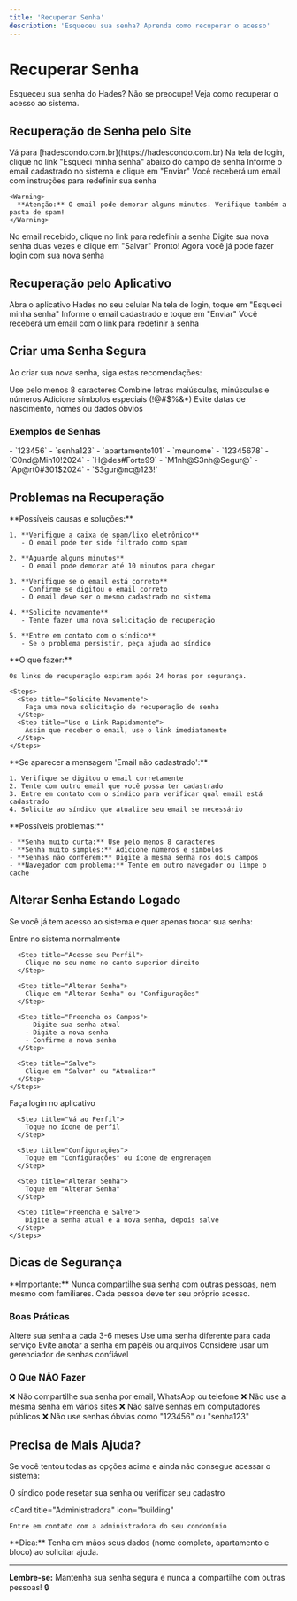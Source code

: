 ```yaml
---
title: 'Recuperar Senha'
description: 'Esqueceu sua senha? Aprenda como recuperar o acesso'
---
```


# Recuperar Senha

Esqueceu sua senha do Hades? Não se preocupe! Veja como recuperar o acesso ao sistema.

## Recuperação de Senha pelo Site

<Steps>
  <Step title="Acesse a Página de Login">
    Vá para [hadescondo.com.br](https://hadescondo.com.br)
  </Step>
  
  <Step title="Clique em 'Esqueci minha senha'">
    Na tela de login, clique no link "Esqueci minha senha" abaixo do campo de senha
  </Step>
  
  <Step title="Digite seu Email">
    Informe o email cadastrado no sistema e clique em "Enviar"
  </Step>
  
  <Step title="Verifique seu Email">
    Você receberá um email com instruções para redefinir sua senha
    
    <Warning>
      **Atenção:** O email pode demorar alguns minutos. Verifique também a pasta de spam!
    </Warning>
  </Step>
  
  <Step title="Clique no Link">
    No email recebido, clique no link para redefinir a senha
  </Step>
  
  <Step title="Crie Nova Senha">
    Digite sua nova senha duas vezes e clique em "Salvar"
  </Step>
  
  <Step title="Faça Login">
    Pronto! Agora você já pode fazer login com sua nova senha
  </Step>
</Steps>

## Recuperação pelo Aplicativo

<Steps>
  <Step title="Abra o App">
    Abra o aplicativo Hades no seu celular
  </Step>
  
  <Step title="Tela de Login">
    Na tela de login, toque em "Esqueci minha senha"
  </Step>
  
  <Step title="Digite seu Email">
    Informe o email cadastrado e toque em "Enviar"
  </Step>
  
  <Step title="Siga as Instruções">
    Você receberá um email com o link para redefinir a senha
  </Step>
</Steps>

## Criar uma Senha Segura

Ao criar sua nova senha, siga estas recomendações:

<CardGroup cols={2}>
  <Card title="Mínimo 8 Caracteres" icon="key">
    Use pelo menos 8 caracteres
  </Card>
  
  <Card title="Letras e Números" icon="hashtag">
    Combine letras maiúsculas, minúsculas e números
  </Card>
  
  <Card title="Símbolos" icon="at">
    Adicione símbolos especiais (!@#$%&*)
  </Card>
  
  <Card title="Não Use Dados Pessoais" icon="user-slash">
    Evite datas de nascimento, nomes ou dados óbvios
  </Card>
</CardGroup>

### Exemplos de Senhas

<Tabs>
  <Tab title="❌ Senhas Fracas">
    - `123456`
    - `senha123`
    - `apartamento101`
    - `meunome`
    - `12345678`
  </Tab>
  
  <Tab title="✅ Senhas Fortes">
    - `C0nd@Min10!2024`
    - `H@des#Forte99`
    - `M1nh@S3nh@Segur@`
    - `Ap@rt0#301$2024`
    - `S3gur@nc@123!`
  </Tab>
</Tabs>

## Problemas na Recuperação

<AccordionGroup>
  <Accordion title="Não recebi o email de recuperação">
    **Possíveis causas e soluções:**
    
    1. **Verifique a caixa de spam/lixo eletrônico**
       - O email pode ter sido filtrado como spam
    
    2. **Aguarde alguns minutos**
       - O email pode demorar até 10 minutos para chegar
    
    3. **Verifique se o email está correto**
       - Confirme se digitou o email correto
       - O email deve ser o mesmo cadastrado no sistema
    
    4. **Solicite novamente**
       - Tente fazer uma nova solicitação de recuperação
    
    5. **Entre em contato com o síndico**
       - Se o problema persistir, peça ajuda ao síndico
  </Accordion>
  
  <Accordion title="Link de recuperação expirado">
    **O que fazer:**
    
    Os links de recuperação expiram após 24 horas por segurança.
    
    <Steps>
      <Step title="Solicite Novamente">
        Faça uma nova solicitação de recuperação de senha
      </Step>
      <Step title="Use o Link Rapidamente">
        Assim que receber o email, use o link imediatamente
      </Step>
    </Steps>
  </Accordion>
  
  <Accordion title="Email não cadastrado">
    **Se aparecer a mensagem 'Email não cadastrado':**
    
    1. Verifique se digitou o email corretamente
    2. Tente com outro email que você possa ter cadastrado
    3. Entre em contato com o síndico para verificar qual email está cadastrado
    4. Solicite ao síndico que atualize seu email se necessário
  </Accordion>
  
  <Accordion title="Não consigo criar nova senha">
    **Possíveis problemas:**
    
    - **Senha muito curta:** Use pelo menos 8 caracteres
    - **Senha muito simples:** Adicione números e símbolos
    - **Senhas não conferem:** Digite a mesma senha nos dois campos
    - **Navegador com problema:** Tente em outro navegador ou limpe o cache
  </Accordion>
</AccordionGroup>

## Alterar Senha Estando Logado

Se você já tem acesso ao sistema e quer apenas trocar sua senha:

<Tabs>
  <Tab title="Pelo Site">
    <Steps>
      <Step title="Faça Login">
        Entre no sistema normalmente
      </Step>
      
      <Step title="Acesse seu Perfil">
        Clique no seu nome no canto superior direito
      </Step>
      
      <Step title="Alterar Senha">
        Clique em "Alterar Senha" ou "Configurações"
      </Step>
      
      <Step title="Preencha os Campos">
        - Digite sua senha atual
        - Digite a nova senha
        - Confirme a nova senha
      </Step>
      
      <Step title="Salve">
        Clique em "Salvar" ou "Atualizar"
      </Step>
    </Steps>
  </Tab>
  
  <Tab title="Pelo App">
    <Steps>
      <Step title="Abra o App">
        Faça login no aplicativo
      </Step>
      
      <Step title="Vá ao Perfil">
        Toque no ícone de perfil
      </Step>
      
      <Step title="Configurações">
        Toque em "Configurações" ou ícone de engrenagem
      </Step>
      
      <Step title="Alterar Senha">
        Toque em "Alterar Senha"
      </Step>
      
      <Step title="Preencha e Salve">
        Digite a senha atual e a nova senha, depois salve
      </Step>
    </Steps>
  </Tab>
</Tabs>

## Dicas de Segurança

<Warning>
  **Importante:** Nunca compartilhe sua senha com outras pessoas, nem mesmo com familiares. Cada pessoa deve ter seu próprio acesso.
</Warning>

### Boas Práticas

<CardGroup cols={2}>
  <Card title="Troque Regularmente" icon="rotate">
    Altere sua senha a cada 3-6 meses
  </Card>
  
  <Card title="Senha Única" icon="fingerprint">
    Use uma senha diferente para cada serviço
  </Card>
  
  <Card title="Não Anote" icon="pen-slash">
    Evite anotar a senha em papéis ou arquivos
  </Card>
  
  <Card title="Use Gerenciador" icon="shield-check">
    Considere usar um gerenciador de senhas confiável
  </Card>
</CardGroup>

### O Que NÃO Fazer

<Warning>
  ❌ Não compartilhe sua senha por email, WhatsApp ou telefone
</Warning>

<Warning>
  ❌ Não use a mesma senha em vários sites
</Warning>

<Warning>
  ❌ Não salve senhas em computadores públicos
</Warning>

<Warning>
  ❌ Não use senhas óbvias como "123456" ou "senha123"
</Warning>

## Precisa de Mais Ajuda?

Se você tentou todas as opções acima e ainda não consegue acessar o sistema:

<CardGroup cols={2}>
  <Card
    title="Contate o Síndico"
    icon="user-tie"
  >
    O síndico pode resetar sua senha ou verificar seu cadastro
  </Card>
  
  <Card
    title="Administradora"
    icon="building"
  >
    Entre em contato com a administradora do seu condomínio
  </Card>
</CardGroup>

<Info>
  **Dica:** Tenha em mãos seus dados (nome completo, apartamento e bloco) ao solicitar ajuda.
</Info>

---

**Lembre-se:** Mantenha sua senha segura e nunca a compartilhe com outras pessoas! 🔒

